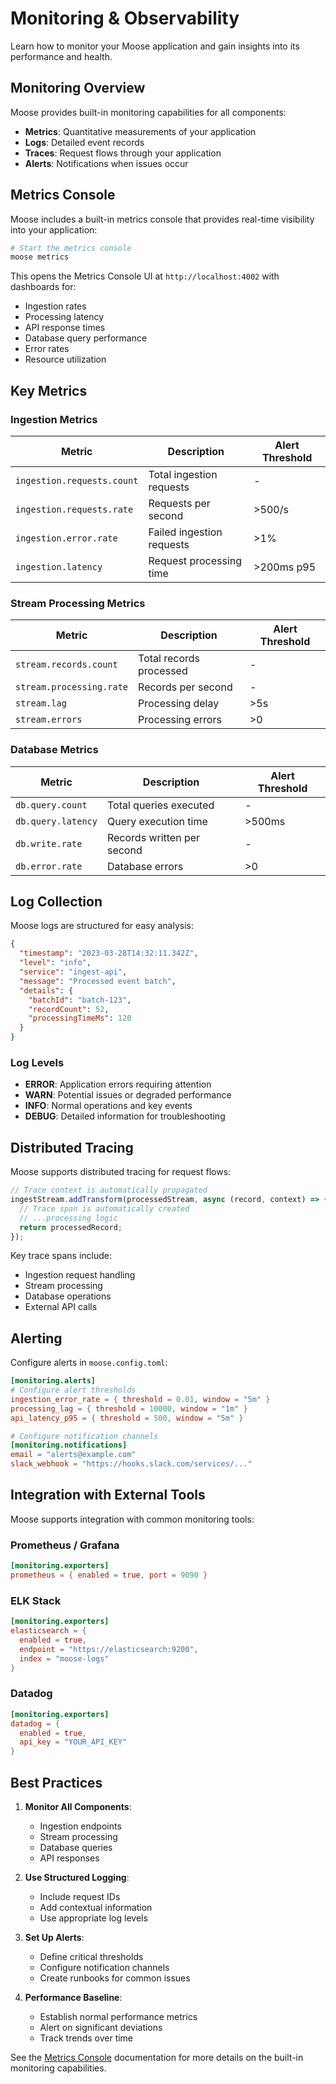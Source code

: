 # Monitoring & Observability

Learn how to monitor your Moose application and gain insights into its performance and health.

## Monitoring Overview

Moose provides built-in monitoring capabilities for all components:

- **Metrics**: Quantitative measurements of your application
- **Logs**: Detailed event records 
- **Traces**: Request flows through your application
- **Alerts**: Notifications when issues occur

## Metrics Console

Moose includes a built-in metrics console that provides real-time visibility into your application:

```bash
# Start the metrics console
moose metrics
```

This opens the Metrics Console UI at `http://localhost:4002` with dashboards for:

- Ingestion rates
- Processing latency
- API response times
- Database query performance
- Error rates
- Resource utilization

## Key Metrics

### Ingestion Metrics

| Metric | Description | Alert Threshold |
|--------|-------------|----------------|
| `ingestion.requests.count` | Total ingestion requests | - |
| `ingestion.requests.rate` | Requests per second | >500/s |
| `ingestion.error.rate` | Failed ingestion requests | >1% |
| `ingestion.latency` | Request processing time | >200ms p95 |

### Stream Processing Metrics

| Metric | Description | Alert Threshold |
|--------|-------------|----------------|
| `stream.records.count` | Total records processed | - |
| `stream.processing.rate` | Records per second | - |
| `stream.lag` | Processing delay | >5s |
| `stream.errors` | Processing errors | >0 |

### Database Metrics

| Metric | Description | Alert Threshold |
|--------|-------------|----------------|
| `db.query.count` | Total queries executed | - |
| `db.query.latency` | Query execution time | >500ms |
| `db.write.rate` | Records written per second | - |
| `db.error.rate` | Database errors | >0 |

## Log Collection

Moose logs are structured for easy analysis:

```json
{
  "timestamp": "2023-03-28T14:32:11.342Z",
  "level": "info",
  "service": "ingest-api",
  "message": "Processed event batch",
  "details": {
    "batchId": "batch-123",
    "recordCount": 52,
    "processingTimeMs": 120
  }
}
```

### Log Levels

- **ERROR**: Application errors requiring attention
- **WARN**: Potential issues or degraded performance
- **INFO**: Normal operations and key events
- **DEBUG**: Detailed information for troubleshooting

## Distributed Tracing

Moose supports distributed tracing for request flows:

```typescript
// Trace context is automatically propagated
ingestStream.addTransform(processedStream, async (record, context) => {
  // Trace span is automatically created
  // ...processing logic
  return processedRecord;
});
```

Key trace spans include:
- Ingestion request handling
- Stream processing
- Database operations
- External API calls

## Alerting

Configure alerts in `moose.config.toml`:

```toml
[monitoring.alerts]
# Configure alert thresholds
ingestion_error_rate = { threshold = 0.01, window = "5m" }
processing_lag = { threshold = 10000, window = "1m" }
api_latency_p95 = { threshold = 500, window = "5m" }

# Configure notification channels
[monitoring.notifications]
email = "alerts@example.com"
slack_webhook = "https://hooks.slack.com/services/..."
```

## Integration with External Tools

Moose supports integration with common monitoring tools:

### Prometheus / Grafana

```toml
[monitoring.exporters]
prometheus = { enabled = true, port = 9090 }
```

### ELK Stack

```toml
[monitoring.exporters]
elasticsearch = { 
  enabled = true, 
  endpoint = "https://elasticsearch:9200",
  index = "moose-logs"
}
```

### Datadog

```toml
[monitoring.exporters]
datadog = { 
  enabled = true, 
  api_key = "YOUR_API_KEY"
}
```

## Best Practices

1. **Monitor All Components**:
   - Ingestion endpoints
   - Stream processing
   - Database queries
   - API responses

2. **Use Structured Logging**:
   - Include request IDs
   - Add contextual information
   - Use appropriate log levels

3. **Set Up Alerts**:
   - Define critical thresholds
   - Configure notification channels
   - Create runbooks for common issues

4. **Performance Baseline**:
   - Establish normal performance metrics
   - Alert on significant deviations
   - Track trends over time

See the [Metrics Console](../metrics-console) documentation for more details on the built-in monitoring capabilities. 